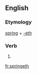 ==English==

===Etymology===
[[spring]] + [[-eth]]

===Verb===
{{infl|en|verb form}}

# {{archaic third-person singular of|spring}}

[[fr:springeth]]